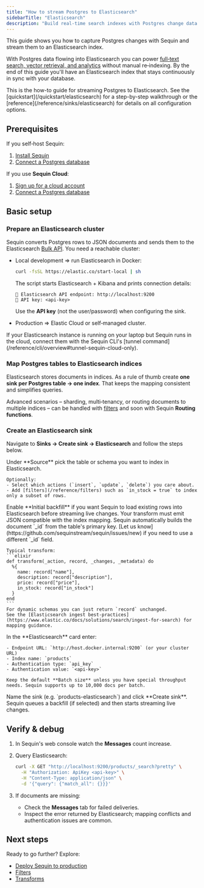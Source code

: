 ```yaml
---
title: "How to stream Postgres to Elasticsearch"
sidebarTitle: "Elasticsearch"
description: "Build real‑time search indexes with Postgres change data capture (CDC) and Elasticsearch. Learn to keep your search indices in sync with your database."
---
```


This guide shows you how to capture Postgres changes with Sequin and stream them to an Elasticsearch index.

With Postgres data flowing into Elasticsearch you can power
[full‑text search, vector retrieval, and analytics](https://www.elastic.co/docs/solutions/search) without manual re‑indexing.
By the end of this guide you'll have an Elasticsearch index that stays continuously in sync with your database.

<Tip>
  This is the how-to guide for streaming Postgres to Elasticsearch. See the [quickstart](/quickstart/elasticsearch) for a step-by-step walkthrough or the [reference](/reference/sinks/elasticsearch) for details on all configuration options.
</Tip>

## Prerequisites

If you self‑host Sequin:

1. [Install Sequin](/running-sequin)
2. [Connect a Postgres database](/connect-postgres)

If you use **Sequin Cloud**:

1. [Sign up for a cloud account](https://console.sequinstream.com)
2. [Connect a Postgres database](/connect-postgres)

## Basic setup

### Prepare an Elasticsearch cluster

Sequin converts Postgres rows to JSON documents and sends them to the Elasticsearch [Bulk API](https://www.elastic.co/docs/solutions/search/elasticsearch-basics-quickstart#bulk-import).
You need a reachable cluster:

- Local development ⇒ run Elasticsearch in Docker:

  ```bash
  curl -fsSL https://elastic.co/start-local | sh
  ```
  The script starts Elasticsearch + Kibana and prints connection details:

  ```text
  🔌 Elasticsearch API endpoint: http://localhost:9200
  🔑 API key: <api-key>
  ```
  Use the **API key** (not the user/password) when configuring the sink.

- Production ⇒ Elastic Cloud or self‑managed cluster.

<Tip>
  If your Elasticsearch instance is running on your laptop but Sequin runs in the cloud, connect them with the Sequin CLI's
  [tunnel command](/reference/cli/overview#tunnel-sequin-cloud-only).
</Tip>

### Map Postgres tables to Elasticsearch indices

Elasticsearch stores documents in indices. As a rule of thumb create **one sink per Postgres table → one index**. That keeps the mapping consistent and simplifies queries.

Advanced scenarios – sharding, multi‑tenancy, or routing documents to multiple indices – can be handled with
[filters](/reference/filters) and soon with Sequin **Routing functions**.

### Create an Elasticsearch sink

Navigate to **Sinks → Create sink → Elasticsearch** and follow the steps below.

<Steps>
  <Step title="Source configuration">
    Under **Source** pick the table or schema you want to index in Elasticsearch.

    Optionally:
    - Select which actions (`insert`, `update`, `delete`) you care about.
    - Add [filters](/reference/filters) such as `in_stock = true` to index only a subset of rows.
  </Step>

  <Step title="Backfill existing rows">
    Enable **Initial backfill** if you want Sequin to load existing rows into Elasticsearch before streaming live changes.
  </Step>

  <Step title="Transform rows to documents">
    Your transform must emit JSON compatible with the index mapping.
    Sequin automatically builds the document `_id` from the table's primary key. [Let us know](https://github.com/sequinstream/sequin/issues/new) if you need to use a different `_id` field.

    Typical transform:
    ```elixir
    def transform(_action, record, _changes, _metadata) do
      %{
        name: record["name"],
        description: record["description"],
        price: record["price"],
        in_stock: record["in_stock"]
      }
    end
    ```
    For dynamic schemas you can just return `record` unchanged.
    See the [Elasticsearch ingest best‑practices](https://www.elastic.co/docs/solutions/search/ingest-for-search) for mapping guidance.
  </Step>

  <Step title="Delivery settings">
    In the **Elasticsearch** card enter:

    - Endpoint URL: `http://host.docker.internal:9200` (or your cluster URL)
    - Index name: `products`
    - Authentication type: `api_key`
    - Authentication value: `<api-key>`

    Keep the default **Batch size** unless you have special throughput needs. Sequin supports up to 10,000 docs per batch.
  </Step>

  <Step title="Create the sink">
    Name the sink (e.g. `products-elasticsearch`) and click **Create sink**. Sequin queues a backfill (if selected) and then starts streaming live changes.
  </Step>
</Steps>

## Verify & debug

1. In Sequin's web console watch the **Messages** count increase.
2. Query Elasticsearch:

   ```bash
   curl -X GET "http://localhost:9200/products/_search?pretty" \
     -H "Authorization: ApiKey <api-key>" \
     -H "Content-Type: application/json" \
     -d '{"query": {"match_all": {}}}'
   ```
3. If documents are missing:
   - Check the **Messages** tab for failed deliveries.
   - Inspect the error returned by Elasticsearch; mapping conflicts and authentication issues are common.

## Next steps

Ready to go further? Explore:

- [Deploy Sequin to production](/how-to/deploy-to-production)
- [Filters](/reference/filters)
- [Transforms](/reference/transforms)
